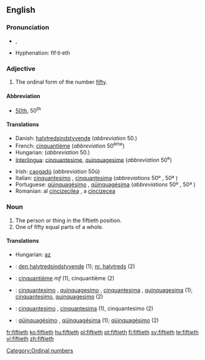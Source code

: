 ==English==

===Pronunciation===
*{{IPA|/ˈfɪftiəθ/}}, {{SAMPA|/"fIfti@T/}}
*Hyphenation: fif·ti·eth

===Adjective===
{{en-adj|-}}

# The ordinal form of the number [[fifty]].

====Abbreviation====
* [[50th]], 50<sup>th</sup>

====Translations====
{{trans-top|the ordinal form of the number fifty}}
*Danish: [[halvtredsindstyvende]] (''abbreviation'' 50.)
*French: [[cinquantième]] (''abbreviation'' 50<sup>ème</sup>)
*Hungarian: {{t|hu|ötvenedik}} (''abbreviation'' 50.)
*[[Interlingua]]: [[cinquantesime]], [[quinquagesime]] (''abbreviation'' 50<sup>e</sup>)
{{trans-mid}}
*Irish: [[caogadú]] (''abbreviation'' 50ú)
*Italian: [[cinquantesimo]] {{m}}, [[cinquantesima]] {{f}} (''abbreviations'' 50º {{m}}, 50ª {{f}})
*Portuguese: [[qüinquagésimo]] {{m}}, [[qüinquagésima]] {{f}} (''abbreviations'' 50º {{m}}, 50ª {{f}})
*Romanian: al [[cincizecilea]] {{m}}, a [[cincizecea]] {{f}}
{{trans-bottom}}

===Noun===
{{en-noun}}

# The person or thing in the fiftieth position.
# One of fifty equal parts of a whole.

====Translations====
{{trans-top|the person or thing in the fiftieth position}}
*Hungarian: [[az]] {{t|hu|ötvenedik}}
{{trans-mid}}
{{trans-bottom}}

{{trans-top|one of fifty equal parts of a whole}}
{{trans-mid}}
{{trans-bottom}}

{{checktrans-top}}
*{{ttbc|Danish}}: [[den halvtredsindstyvende]] {{c}} (1); [[nr. halvtreds]] {{c}} (2)
*{{ttbc|French}}: [[cinquantième]]  ''mf'' (1), cinquantième {{m}} (2)
*{{ttbc|Interlingua}}: [[cinquantesimo]] {{m}}, [[quinquagesimo]] {{m}}, [[cinquantesima]] {{f}}, [[quinquagesima]] {{f}} (1); [[cinquantesimo]], [[quinquagesimo]] (2)
{{checktrans-mid}}
*{{ttbc|Italian}}: [[cinquantesimo]] {{m}}, [[cinquantesima]] {{f}} (1), cinquantesimo {{m}} (2)
*{{ttbc|Portuguese}}: [[qüinquagésimo]] {{m}}, [[qüinquagésima]] {{f}} (1); [[qüinquagésimo]] {{m}} (2)
{{checktrans-bottom}}

[[Category:Ordinal numbers]]

[[fr:fiftieth]]
[[ko:fiftieth]]
[[hu:fiftieth]]
[[pl:fiftieth]]
[[pt:fiftieth]]
[[fi:fiftieth]]
[[sv:fiftieth]]
[[te:fiftieth]]
[[vi:fiftieth]]
[[zh:fiftieth]]